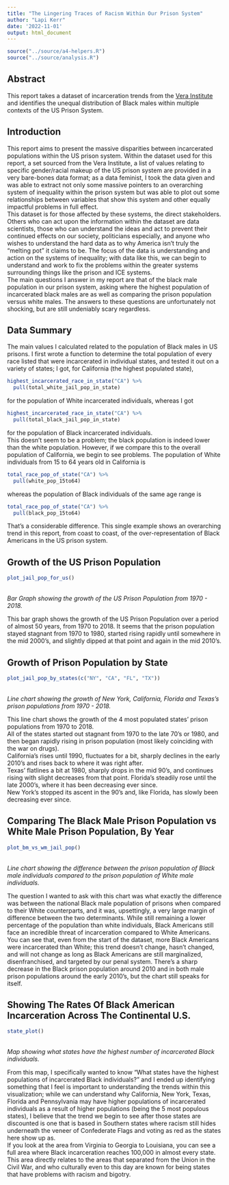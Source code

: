 ```yaml
---
title: "The Lingering Traces of Racism Within Our Prison System"
author: "Lapi Kerr"
date: '2022-11-01'
output: html_document
---
```


```r
source("../source/a4-helpers.R")
source("../source/analysis.R")
```

## Abstract 
This report takes a dataset of incarceration trends from the [Vera Institute](https://www.vera.org/) and identifies the unequal distribution of Black males within multiple contexts of the US Prison System.

## Introduction 
This report aims to present the massive disparities between incarcerated populations within the US prison system. Within the dataset used for this report, a set sourced from the Vera Institute, a list of values relating to specific gender/racial makeup of the US prison system are provided in a very bare-bones data format; as a data feminist, I took the data given and was able to extract not only some massive pointers to an overarching system of inequality within the prison system but was able to plot out some relationships between variables that show this system and other equally impactful problems in full effect.  <br />
This dataset is for those affected by these systems, the direct stakeholders. Others who can act upon the information within the dataset are data scientists, those who can understand the ideas and act to prevent their continued effects on our society, politicians especially, and anyone who wishes to understand the hard data as to why America isn't truly the "melting pot" it claims to be. The focus of the data is understanding and action on the systems of inequality; with data like this, we can begin to understand and work to fix the problems within the greater systems surrounding things like the prison and ICE systems.  <br />
The main questions I answer in my report are that of the black male population in our prison system, asking where the highest population of incarcerated black males are as well as comparing the prison population versus white males. The answers to these questions are unfortunately not shocking, but are still undeniably scary regardless.

## Data Summary 
The main values I calculated related to the population of Black males in US prisons. I first wrote a function to determine the total population of every race listed that were incarcerated in individual states, and tested it out on a variety of states; I got, for California (the highest populated state),  <br />
```r
highest_incarcerated_race_in_state("CA") %>%
  pull(total_white_jail_pop_in_state)
```
for the population of White incarcerated individuals, whereas I got  <br />
```r
highest_incarcerated_race_in_state("CA") %>%
  pull(total_black_jail_pop_in_state)
```
for the population of Black incarcerated individuals.  <br />
This doesn't seem to be a problem; the black population is indeed lower than the white population. However, if we compare this to the overall population of California, we begin to see problems.
The population of White individuals from 15 to 64 years old in California is <br />
```r
total_race_pop_of_state("CA") %>%
  pull(white_pop_15to64)
```
whereas the population of Black individuals of the same age range is <br />
```r
total_race_pop_of_state("CA") %>%
  pull(black_pop_15to64)
```
That's a considerable difference. This single example shows an overarching trend in this report, from coast to coast, of the over-representation of Black Americans in the US prison system. <br />

## Growth of the US Prison Population
```r
plot_jail_pop_for_us()
```
<br /> _Bar Graph showing the growth of the US Prison Population from 1970 - 2018._

This bar graph shows the growth of the US Prison Population over a period of almost 50 years, from 1970 to 2018. It seems that the prison population stayed stagnant from 1970 to 1980, started rising rapidly until somewhere in the mid 2000's, and slightly dipped at that point and again in the mid 2010's. 

## Growth of Prison Population by State
```r
plot_jail_pop_by_states(c("NY", "CA", "FL", "TX"))
```
<br /> _Line chart showing the growth of New York, California, Florida and Texas's prison populations from 1970 - 2018._

This line chart shows the growth of the 4 most populated states' prison populations from 1970 to 2018. <br />
All of the states started out stagnant from 1970 to the late 70's or 1980, and then began rapidly rising in prison population (most likely coinciding with the war on drugs). <br />
California's rises until 1990, fluctuates for a bit, sharply declines in the early 2010's and rises back to where it was right after. <br />
Texas' flatlines a bit at 1980, sharply drops in the mid 90's, and continues rising with slight decreases from that point.
Florida's steadily rose until the late 2000's, where it has been decreasing ever since. <br />
New York's stopped its ascent in the 90's and, like Florida, has slowly been decreasing ever since.

## Comparing The Black Male Prison Population vs White Male Prison Population, By Year
```r
plot_bm_vs_wm_jail_pop()
```
<br /> _Line chart showing the difference between the prison population of Black male individuals compared to the prison population of White male individuals._

The question I wanted to ask with this chart was what exactly the difference was between the national Black male population of prisons when compared to their White counterparts, and it was, upsettingly, a very large margin of difference between the two determinants. While still remaining a lower percentage of the population than white individuals, Black Americans still face an incredible threat of incarceration compared to White Americans. <br />
You can see that, even from the start of the dataset, more Black Americans were incarcerated than White; this trend doesn't change, hasn't changed, and will not change as long as Black Americans are still marginalized, disenfranchised, and targeted by our penal system. There's a sharp decrease in the Black prison population around 2010 and in both male prison populations around the early 2010's, but the chart still speaks for itself.

## Showing The Rates Of Black American Incarceration Across The Continental U.S.
```r
state_plot()
```
<br /> _Map showing what states have the highest number of incarcerated Black individuals._

From this map, I specifically wanted to know "What states have the highest populations of incarcerated Black individuals?" and I ended up identifying something that I feel is important to understanding the trends within this visualization; while we can understand why California, New York, Texas, Florida and Pennsylvania may have higher populations of incarcerated individuals as a result of higher populations (being the 5 most populous states), I believe that the trend we begin to see after those states are discounted is one that is based in Southern states where racism still hides underneath the veneer of Confederate Flags and voting as red as the states here show up as. <br />
If you look at the area from Virginia to Georgia to Louisiana, you can see a full area where Black incarceration reaches 100,000 in almost every state. This area directly relates to the areas that separated from the Union in the Civil War, and who culturally even to this day are known for being states that have problems with racism and bigotry.
